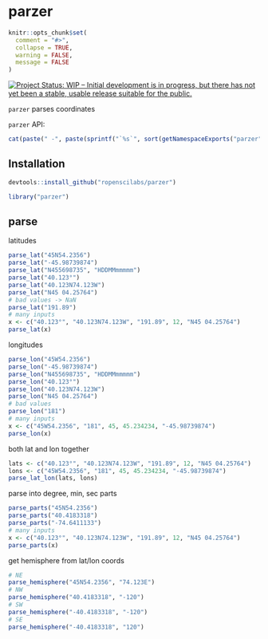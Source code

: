 parzer
======

```r
knitr::opts_chunk$set(
  comment = "#>",
  collapse = TRUE,
  warning = FALSE,
  message = FALSE
)
```

[![Project Status: WIP – Initial development is in progress, but there has not yet been a stable, usable release suitable for the public.](https://www.repostatus.org/badges/latest/wip.svg)](https://www.repostatus.org/#wip)

`parzer` parses coordinates

`parzer` API:

```r
cat(paste(" -", paste(sprintf("`%s`", sort(getNamespaceExports("parzer"))), collapse = "\n - ")))
```


## Installation

```r
devtools::install_github("ropenscilabs/parzer")
```

```r
library("parzer")
```

## parse

latitudes

```r
parse_lat("45N54.2356")
parse_lat("-45.98739874")
parse_lat("N455698735", "HDDMMmmmmm")
parse_lat("40.123°")
parse_lat("40.123N74.123W")
parse_lat("N45 04.25764")
# bad values -> NaN
parse_lat("191.89")
# many inputs
x <- c("40.123°", "40.123N74.123W", "191.89", 12, "N45 04.25764")
parse_lat(x)
```

longitudes

```r
parse_lon("45W54.2356")
parse_lon("-45.98739874")
parse_lon("N455698735", "HDDMMmmmmm")
parse_lon("40.123°")
parse_lon("40.123N74.123W")
parse_lon("N45 04.25764")
# bad values
parse_lon("181")
# many inputs
x <- c("45W54.2356", "181", 45, 45.234234, "-45.98739874")
parse_lon(x)
```

both lat and lon together

```r
lats <- c("40.123°", "40.123N74.123W", "191.89", 12, "N45 04.25764")
lons <- c("45W54.2356", "181", 45, 45.234234, "-45.98739874")
parse_lat_lon(lats, lons)
```

parse into degree, min, sec parts

```r
parse_parts("45N54.2356")
parse_parts("40.4183318")
parse_parts("-74.6411133")
# many inputs
x <- c("40.123°", "40.123N74.123W", "191.89", 12, "N45 04.25764")
parse_parts(x)
```

get hemisphere from lat/lon coords

```r
# NE
parse_hemisphere("45N54.2356", "74.123E")
# NW
parse_hemisphere("40.4183318", "-120")
# SW
parse_hemisphere("-40.4183318", "-120")
# SE
parse_hemisphere("-40.4183318", "120")
```
